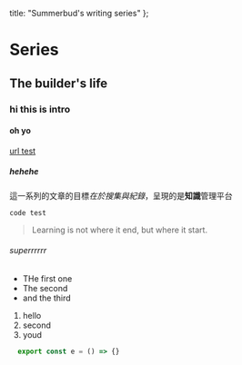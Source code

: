 
  title: "Summerbud's writing series"
};

# Series

## The builder's life

### hi this is intro

#### oh yo 

[url test](https://usepnyx.com)

##### hehehe

這一系列的文章的目標*在於搜集與紀錄*，呈現的是**知識**管理平台

`code test`

> Learning is not where it end, but where it start.

###### superrrrrr

- THe first one
- The second
- and the third

1. hello
2. second
3. youd

```js
  export const e = () => {}
```


